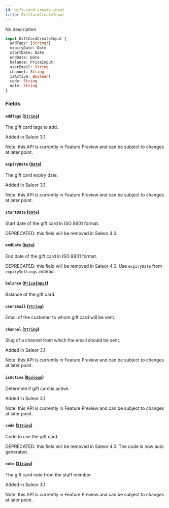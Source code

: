 ```yaml
---
id: gift-card-create-input
title: GiftCardCreateInput
---
```



No description

```graphql
input GiftCardCreateInput {
  addTags: [String!]
  expiryDate: Date
  startDate: Date
  endDate: Date
  balance: PriceInput!
  userEmail: String
  channel: String
  isActive: Boolean!
  code: String
  note: String
}
```


### Fields

#### `addTags` ([`String`](../../../developer/api-reference/scalars/string))

The gift card tags to add.

Added in Saleor 3.1.

Note: this API is currently in Feature Preview and can be subject to changes at later point.


#### `expiryDate` ([`Date`](../../../developer/api-reference/scalars/date))

The gift card expiry date.

Added in Saleor 3.1.

Note: this API is currently in Feature Preview and can be subject to changes at later point.


#### `startDate` ([`Date`](../../../developer/api-reference/scalars/date))

Start date of the gift card in ISO 8601 format. 

DEPRECATED: this field will be removed in Saleor 4.0.


#### `endDate` ([`Date`](../../../developer/api-reference/scalars/date))

End date of the gift card in ISO 8601 format. 

DEPRECATED: this field will be removed in Saleor 4.0. Use `expiryDate` from `expirySettings` instead.


#### `balance` ([`PriceInput`](../../../developer/api-reference/inputs/price-input))

Balance of the gift card.


#### `userEmail` ([`String`](../../../developer/api-reference/scalars/string))

Email of the customer to whom gift card will be sent.


#### `channel` ([`String`](../../../developer/api-reference/scalars/string))

Slug of a channel from which the email should be sent.

Added in Saleor 3.1.

Note: this API is currently in Feature Preview and can be subject to changes at later point.


#### `isActive` ([`Boolean`](../../../developer/api-reference/scalars/boolean))

Determine if gift card is active.

Added in Saleor 3.1.

Note: this API is currently in Feature Preview and can be subject to changes at later point.


#### `code` ([`String`](../../../developer/api-reference/scalars/string))

Code to use the gift card. 

DEPRECATED: this field will be removed in Saleor 4.0. The code is now auto generated.


#### `note` ([`String`](../../../developer/api-reference/scalars/string))

The gift card note from the staff member.

Added in Saleor 3.1.

Note: this API is currently in Feature Preview and can be subject to changes at later point.




